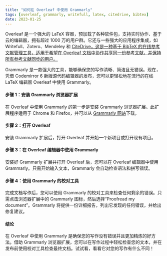 ```yaml
---
title: "如何在 Overleaf 中使用 Grammarly"
tags: [overleaf, grammarly, writefull, latex, citedrive, bibtex]
date: 2023-01-25
---
```


Overleaf 是一个强大的 LaTeX 容器，预加载了各种软件包，支持实时协作、基于云的编辑器，拥有超过 1000 万的用户群。它还与一些强大的应用程序集成，如 Writefull、Zotero、Mendeley 和 [CiteDrive，这是一种基于 BibTeX 的在线参考文献管理工具，适用于希望在 Overleaf 文档中协作共享同一份参考文献，并保持所有参考文献同步的用户。](https://www.overleaf.com/blog/better-bibliography-management-with-overleaf-citedrive-and-bibtex-biblatex)

Grammarly 是一款强大的工具，能够确保您的写作清晰、简洁且无错误。现在，凭借 Codemirror 6 新版源代码编辑器的发布，您可以更轻松地在流行的在线 LaTeX 编辑器 Overleaf 中使用 Grammarly。


<CiteDrive />

#### 步骤 1：安装 Grammarly 浏览器扩展

在 Overleaf 中使用 Grammarly 的第一步是安装 Grammarly 浏览器扩展。此扩展程序适用于 Chrome 和 Firefox，并可以从 [Grammarly 网站](https://www.grammarly.com/)下载。

#### 步骤 2：打开 Overleaf

安装 Grammarly 扩展后，打开 Overleaf 并开始一个新项目或打开现有项目。

#### 步骤 3：在 Overleaf 编辑器中使用 Grammarly

安装好 Grammarly 扩展并打开 Overleaf 后，您可以在 Overleaf 编辑器中使用 Grammarly。只需开始输入文本，Grammarly 会自动检查语法和拼写错误。

#### 步骤 4：使用 Grammarly 的校对工具

完成文档写作后，您可以使用 Grammarly 的校对工具来检查任何剩余的错误。只需点击浏览器扩展中的 Grammarly 图标，然后选择“Proofread my document”。Grammarly 将提供一份详细报告，列出它发现的任何错误，并给出修复建议。

#### 结论

在 Overleaf 中使用 Grammarly 是确保您的写作没有错误并且更加精炼的好方法。借助 Grammarly 浏览器扩展，您可以在写作过程中轻松检查您的文本，并在发布前使用校对工具检查最终文档。试试看，看看它对您的写作有什么不同！